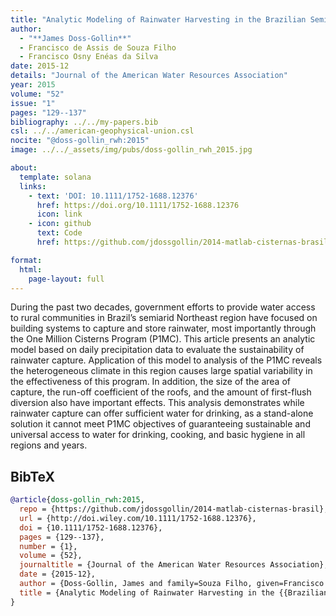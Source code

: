 ```yaml
---
title: "Analytic Modeling of Rainwater Harvesting in the Brazilian Semiarid Northeast"
author:
  - "**James Doss-Gollin**"
  - Francisco de Assis de Souza Filho
  - Francisco Osny Enéas da Silva
date: 2015-12
details: "Journal of the American Water Resources Association"
year: 2015
volume: "52"
issue: "1"
pages: "129--137"
bibliography: ../../my-papers.bib
csl: ../../american-geophysical-union.csl
nocite: "@doss-gollin_rwh:2015"
image: ../../_assets/img/pubs/doss-gollin_rwh_2015.jpg

about:
  template: solana
  links:
    - text: 'DOI: 10.1111/1752-1688.12376'
      href: https://doi.org/10.1111/1752-1688.12376
      icon: link
    - icon: github
      text: Code
      href: https://github.com/jdossgollin/2014-matlab-cisternas-brasil

format:
  html:
    page-layout: full
---
```


During the past two decades, government efforts to provide water access to rural communities in Brazil’s semiarid Northeast region have focused on building systems to capture and store rainwater, most importantly through the One Million Cisterns Program (P1MC). This article presents an analytic model based on daily precipitation data to evaluate the sustainability of rainwater capture. Application of this model to analysis of the P1MC reveals the heterogeneous climate in this region causes large spatial variability in the effectiveness of this program. In addition, the size of the area of capture, the run-off coefficient of the roofs, and the amount of first-flush diversion also have important effects. This analysis demonstrates while rainwater capture can offer sufficient water for drinking, as a stand-alone solution it cannot meet P1MC objectives of guaranteeing sustainable and universal access to water for drinking, cooking, and basic hygiene in all regions and years.

## BibTeX

```bibtex
@article{doss-gollin_rwh:2015,
  repo = {https://github.com/jdossgollin/2014-matlab-cisternas-brasil},
  url = {http://doi.wiley.com/10.1111/1752-1688.12376},
  doi = {10.1111/1752-1688.12376},
  pages = {129--137},
  number = {1},
  volume = {52},
  journaltitle = {Journal of the American Water Resources Association},
  date = {2015-12},
  author = {Doss-Gollin, James and family=Souza Filho, given=Francisco de Assis, prefix=de, useprefix=true and family=Silva, given=Francisco Osny Enéas, prefix=da, useprefix=true},
  title = {Analytic Modeling of Rainwater Harvesting in the {{Brazilian Semiarid Northeast}}},
}
```